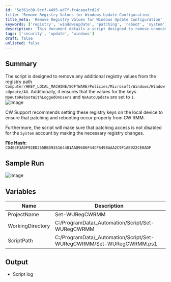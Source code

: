 ```yaml
---
id: '5e361c08-9ccf-4495-ad7f-fc4caeafcd2d'
title: 'Remove Registry Values for Windows Update Configuration'
title_meta: 'Remove Registry Values for Windows Update Configuration'
keywords: ['registry', 'windowsupdate', 'patching', 'reboot', 'system']
description: 'This document details a script designed to remove unnecessary registry values from the Windows Update settings and ensure specific keys are set correctly for optimal patching and rebooting behavior in ConnectWise RMM.'
tags: ['security', 'update', 'windows']
draft: false
unlisted: false
---
```

## Summary

The script is designed to remove any additional registry values from the registry path `Computer/HKEY_LOCAL_MACHINE/SOFTWARE/Policies/Microsoft/Windows/WindowsUpdate/AU`. Additionally, it ensures that the values for the keys `NoAutoRebootWithLoggedOnUsers` and `NoAutoUpdate` are set to `1`.  
![Image](../../../static/img/EPM---Windows-Update---Script---CW-RMM---Set-Windows-Update-Registry-Values/image_1.png)

CW Support recommends setting these registry keys on the local device to ensure that patching and rebooting occur properly from CW RMM.

Furthermore, the script will make sure that patching access is not disabled for the `System` account by making the necessary registry changes.

**File Hash:** `CD403F3ADF92ED255BBD935164481AA89686F44CF5498AAA2C9F1AE922CE0ADF`

## Sample Run

![Image](../../../static/img/EPM---Windows-Update---Script---CW-RMM---Set-Windows-Update-Registry-Values/image_2.png)

## Variables

| Name              | Description                                   |
|-------------------|-----------------------------------------------|
| ProjectName       | Set-WURegCWRMM                               |
| WorkingDirectory   | C:/ProgramData/_Automation/Script/Set-WURegCWRMM |
| ScriptPath        | C:/ProgramData/_Automation/Script/Set-WURegCWRMM/Set-WURegCWRMM.ps1 |

## Output

- Script log











